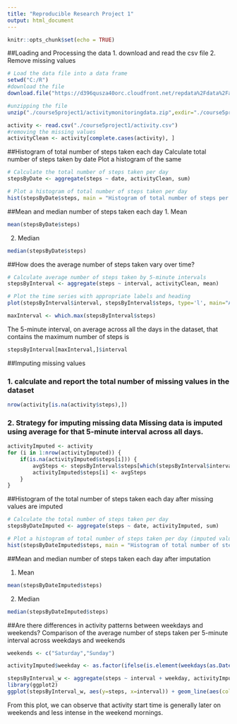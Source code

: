 ---
title: "Reproducible Research Project 1"
output: html_document
---

```{r setup, include=TRUE}
knitr::opts_chunk$set(echo = TRUE)
```

##Loading and Processing the data
1. download and read the csv file
2. Remove missing values

```{r}
# Load the data file into a data frame
setwd("C:/R")
#download the file
download.file("https://d396qusza40orc.cloudfront.net/repdata%2Fdata%2Factivity.zip","./course5project1/activitymonitoringdata.zip")

#unzipping the file
unzip("./course5project1/activitymonitoringdata.zip",exdir="./course5project1")

activity <- read.csv("./course5project1/activity.csv")
#removing the missing values
activityClean <- activity[complete.cases(activity), ]

```

##Histogram of total number of steps taken each day
Calculate total number of steps taken by date
Plot a histogram of the same
``` {r}
# Calculate the total number of steps taken per day
stepsByDate <- aggregate(steps ~ date, activityClean, sum)

# Plot a histogram of total number of steps taken per day
hist(stepsByDate$steps, main = "Histogram of total number of steps per day", xlab = "Steps per day")
```

##Mean and median number of steps taken each day
1. Mean
```{r}
mean(stepsByDate$steps)
```
2. Median
```{r}
median(stepsByDate$steps)

```

##How does the average number of steps taken vary over time?
```{r}
# Calculate average number of steps taken by 5-minute intervals
stepsByInterval <- aggregate(steps ~ interval, activityClean, mean)

# Plot the time series with appropriate labels and heading
plot(stepsByInterval$interval, stepsByInterval$steps, type='l', main="Average number of steps taken by Interval", xlab="5-minute Intervals", ylab="Average number of steps taken")

maxInterval <- which.max(stepsByInterval$steps)
```

The 5-minute interval, on average across all the days in the dataset, that contains the maximum number of steps is
```{r}
stepsByInterval[maxInterval,]$interval
```

##Imputing missing values

### 1. calculate and report the total number of missing values in the dataset
```{r}
nrow(activity[is.na(activity$steps),])
```
### 2. Strategy for imputing missing data Missing data is imputed using average for that 5-minute interval across all days.


```{r}
activityImputed <- activity
for (i in 1:nrow(activityImputed)) {
    if(is.na(activityImputed$steps[i])) {
        avgSteps <- stepsByInterval$steps[which(stepsByInterval$interval == activityImputed$interval[i])]
        activityImputed$steps[i] <- avgSteps 
    }
}
```

##Histogram of the total number of steps taken each day after missing values are imputed

```{r}
# Calculate the total number of steps taken per day
stepsByDateImputed <- aggregate(steps ~ date, activityImputed, sum)

# Plot a histogram of total number of steps taken per day (imputed values)
hist(stepsByDateImputed$steps, main = "Histogram of total number of steps per day", xlab = "Steps per day")
```

##Mean and median number of steps taken each day after imputation

1. Mean
```{r}
mean(stepsByDateImputed$steps)
```

2. Median
```{r}
median(stepsByDateImputed$steps)
```

##Are there differences in activity patterns between weekdays and weekends?
Comparison of the average number of steps taken per 5-minute interval across weekdays and weekends

```{r}
weekends <- c("Saturday","Sunday")

activityImputed$weekday <- as.factor(ifelse(is.element(weekdays(as.Date(activityImputed$date)),weekends), "Weekend", "Weekday"))

stepsByInterval_w <- aggregate(steps ~ interval + weekday, activityImputed, mean)
library(ggplot2)
ggplot(stepsByInterval_w, aes(y=steps, x=interval)) + geom_line(aes(color=weekday,group=weekday)) + facet_grid(weekday ~ .) + labs(x = "Interval", y = "Number of Steps", title = "Number of steps across weekdays and weekends")
```

From this plot, we can observe that activity start time is generally later on weekends and less intense in the weekend mornings.

